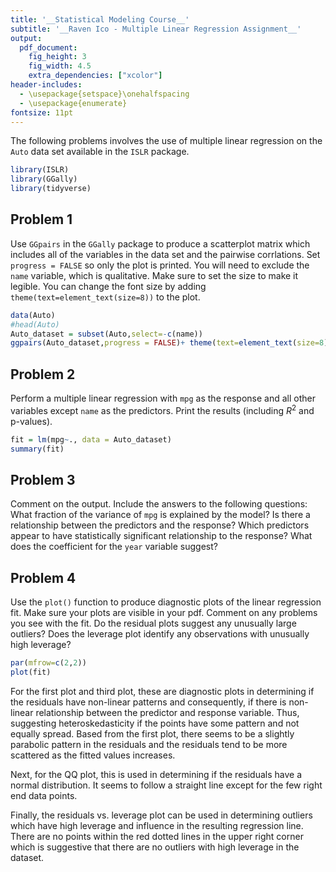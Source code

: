 ```yaml
---
title: '__Statistical Modeling Course__'
subtitle: '__Raven Ico - Multiple Linear Regression Assignment__'
output:
  pdf_document:
    fig_height: 3
    fig_width: 4.5
    extra_dependencies: ["xcolor"]
header-includes:
  - \usepackage{setspace}\onehalfspacing
  - \usepackage{enumerate}
fontsize: 11pt
---
```


\definecolor{blue}{HTML}{0066f5}



The following problems involves the use of multiple linear regression on the \color{blue} `Auto` \color{black} data set available in the `ISLR` package. 

```r
library(ISLR)
library(GGally)
library(tidyverse)
```

## Problem 1
Use `GGpairs` in the `GGally` package to produce a scatterplot matrix which includes all of the variables in the data set and the pairwise corrlations. Set `progress = FALSE` so only the plot is printed. You will need to exclude the \color{blue} `name` \color{black} variable, which is qualitative. Make sure to set the size to make it legible. You can change the font size by adding `theme(text=element_text(size=8))` to the plot. 

```r
data(Auto)
#head(Auto)
Auto_dataset = subset(Auto,select=-c(name))
ggpairs(Auto_dataset,progress = FALSE)+ theme(text=element_text(size=8))
```

## Problem 2
Perform a multiple linear regression with \color{blue} `mpg` \color{black} as the response and all other variables except \color{blue} `name` \color{black} as the predictors. Print the results (including $R^2$ and p-values). 

```r
fit = lm(mpg~., data = Auto_dataset)
summary(fit)
```


## Problem 3 

Comment on the output. Include the answers to the following questions: 
What fraction of the variance of `mpg` is explained by the model?
Is there a relationship between the predictors and the response? 
Which predictors appear to have statistically significant relationship to the response?
What does the coefficient for the \color{blue} `year` \color{black} variable suggest?

\textit{Answer:} 
\begin{itemize}
\item The predictor variables namely \textit{displacement}, \textit{weight}, \textit{year}, and \textit{origin} has statistically significant linear relationship with the response variable \textit{mpg}. The intercept is statistically significant as well.
\item About 82.15\% (value of R-squared) of the variance of the response variable is explained by the linear model.
\item A positive correlation coefficient indicates that as the predictor variable increase by one unit, then the amount of increase of response variable is equivalent to the correlation coefficient. For example, since the coefficient for \textit{year} is 0.75, then a one year increase in the model year of the car increases its miles per gallon (mpg) by 0.75.   
\end{itemize}

## Problem 4       
Use the \color{blue} `plot()` \color{black} function to produce diagnostic plots of the linear regression fit. Make sure your plots are visible in your pdf. Comment on any problems you see with the fit. Do the residual plots suggest any unusually large outliers? Does the leverage plot identify any observations with unusually high leverage?

```r
par(mfrow=c(2,2))
plot(fit)
```

\textit{Answer: } 
For the first plot and third plot, these are diagnostic plots in determining if the residuals have non-linear patterns and consequently, if there is non-linear relationship between the predictor and response variable. Thus, suggesting heteroskedasticity if the points have some pattern and not equally spread. Based from the first plot, there seems to be a slightly parabolic pattern in the residuals and the residuals tend to be more scattered as the fitted values increases.

Next, for the QQ plot, this is used in determining if the residuals have a normal distribution. It seems to follow a straight line except for the few right end data points.

Finally, the residuals vs. leverage plot can be used in determining outliers which have high leverage and influence in the resulting regression line. There are no points within the red dotted lines in the upper right corner which is suggestive that there are no outliers with high leverage in the dataset.


